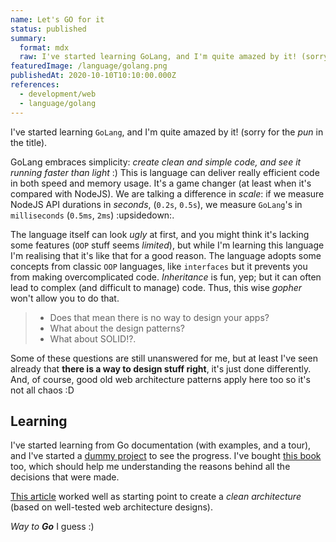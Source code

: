 ```yaml
---
name: Let's GO for it
status: published
summary:
  format: mdx
  raw: I've started learning GoLang, and I'm quite amazed by it! (sorry for the _pun_ in the title).
featuredImage: /language/golang.png
publishedAt: 2020-10-10T10:10:00.000Z
references:
  - development/web
  - language/golang
---
```


I've started learning `GoLang`, and I'm quite amazed by it! (sorry for the _pun_ in the title).

GoLang embraces simplicity: _create clean and simple code, and see it running faster than light_ :)
This is language can deliver really efficient code in both speed and memory usage. It's a game changer (at least when it's compared with NodeJS). We are talking a difference in _scale_: if we measure NodeJS API durations in _seconds_, (`0.2s`, `0.5s`), we measure `GoLang`'s in `milliseconds` (`0.5ms`, `2ms`) :upsidedown:.

The language itself can look _ugly_ at first, and you might think it's lacking some features (`OOP` stuff seems _limited_), but while I'm learning this language I'm realising that it's like that for a good reason. The language adopts some concepts from classic `OOP` languages, like `interfaces` but it prevents you from making overcomplicated code. _Inheritance_ is fun, yep; but it can often lead to complex (and difficult to manage) code. Thus, this wise _gopher_ won't allow you to do that.

> - Does that mean there is no way to design your apps?
> - What about the design patterns?
> - What about SOLID!?.

Some of these questions are still unanswered for me, but at least I've seen already that **there is a way to design stuff right**, it's just done differently. And, of course, good old web architecture patterns apply here too so it's not all chaos :D

## Learning

I've started learning from Go documentation (with examples, and a tour), and I've started a [dummy project](https://github.com/codeserk/training-go) to see the progress. I've bought [this book](https://www.gopl.io/) too, which should help me understanding the reasons behind all the decisions that were made.

[This article](https://eminetto.medium.com/clean-architecture-using-golang-b63587aa5e3f) worked well as starting point to create a _clean architecture_ (based on well-tested web architecture designs).

_Way to **Go**_ I guess :)
